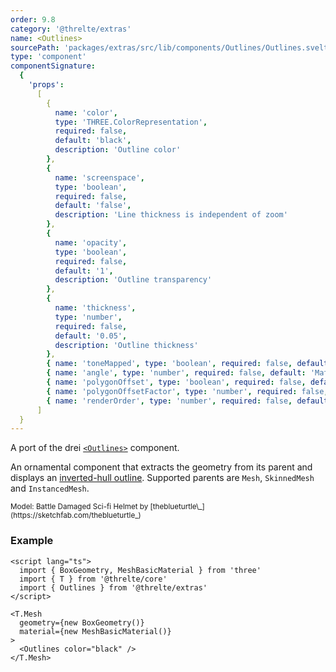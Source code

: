 ```yaml
---
order: 9.8
category: '@threlte/extras'
name: <Outlines>
sourcePath: 'packages/extras/src/lib/components/Outlines/Outlines.svelte'
type: 'component'
componentSignature:
  {
    'props':
      [
        {
          name: 'color',
          type: 'THREE.ColorRepresentation',
          required: false,
          default: 'black',
          description: 'Outline color'
        },
        {
          name: 'screenspace',
          type: 'boolean',
          required: false,
          default: 'false',
          description: 'Line thickness is independent of zoom'
        },
        {
          name: 'opacity',
          type: 'boolean',
          required: false,
          default: '1',
          description: 'Outline transparency'
        },
        {
          name: 'thickness',
          type: 'number',
          required: false,
          default: '0.05',
          description: 'Outline thickness'
        },
        { name: 'toneMapped', type: 'boolean', required: false, default: 'true' },
        { name: 'angle', type: 'number', required: false, default: 'Math.PI' },
        { name: 'polygonOffset', type: 'boolean', required: false, default: 'false' },
        { name: 'polygonOffsetFactor', type: 'number', required: false, default: '0' },
        { name: 'renderOrder', type: 'number', required: false, default: '0' }
      ]
  }
---
```


A port of the drei [`<Outlines>`](https://github.com/pmndrs/drei?tab=readme-ov-file#outlines) component.

An ornamental component that extracts the geometry from its parent and displays an [inverted-hull outline](https://bnpr.gitbook.io/bnpr/outline/inverse-hull-method). Supported parents are `Mesh`, `SkinnedMesh` and `InstancedMesh`.

<Example path="extras/outlines" />

<small>
  Model: Battle Damaged Sci-fi Helmet by [theblueturtle\_](https://sketchfab.com/theblueturtle_)
</small>

### Example

```svelte
<script lang="ts">
  import { BoxGeometry, MeshBasicMaterial } from 'three'
  import { T } from '@threlte/core'
  import { Outlines } from '@threlte/extras'
</script>

<T.Mesh
  geometry={new BoxGeometry()}
  material={new MeshBasicMaterial()}
>
  <Outlines color="black" />
</T.Mesh>
```
